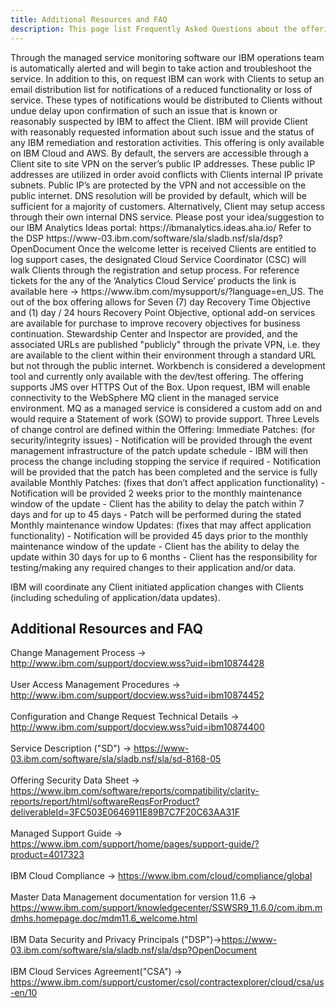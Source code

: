 ```yaml
---
title: Additional Resources and FAQ
description: This page list Frequently Asked Questions about the offering.
---
```


<Accordion>
  <AccordionItem title="What happens when the service encounters problems?">Through the managed service monitoring software our IBM operations team is automatically alerted and will begin to take action and troubleshoot the service. In addition to this, on request IBM can work with Clients to setup an email distribution list for notifications of a reduced functionality or loss of service. These types of notifications would be distributed to Clients without undue delay upon confirmation of such an issue that is known or reasonably suspected by IBM to affect the Client. IBM will provide Client with reasonably requested information about such issue and the status of any IBM remediation and restoration activities.</AccordionItem>
  <AccordionItem title="On which Cloud Service Provider is the service or application hosted? For example like AWS, Azure, GCP, etc?">This offering is only available on IBM Cloud and AWS.</AccordionItem>
  <AccordionItem title="How are the environments accessed via the network?">By default, the servers are accessible through a Client site to site VPN on the server’s public IP addresses. These public IP addresses are utilized in order avoid conflicts with Clients internal IP private subnets. Public IP’s are protected by the VPN and not accessible on the public internet. DNS resolution will be provided by default, which will be sufficient for a majority of customers. Alternatively, Client may setup access through their own internal DNS service.</AccordionItem>
  <AccordionItem title="How can I provide ideas for improving offerings / products?">Please post your idea/suggestion to our IBM Analytics Ideas portal: https://ibmanalytics.ideas.aha.io/</AccordionItem>
  <AccordionItem title="Where can I find additional information on IBM Data Security of the Cloud Service and privacy principals?">Refer to the DSP https://www-03.ibm.com/software/sla/sladb.nsf/sla/dsp?OpenDocument</AccordionItem>
  <AccordionItem title="How do I open a support ticket?">Once the welcome letter is received Clients are entitled to log support cases, the designated Cloud Service Coordinator (CSC) will walk Clients through the registration and setup process. For reference tickets for the any of the ‘Analytics Cloud Service’ products the link is available here -> https://www.ibm.com/mysupport/s/?language=en_US.</AccordionItem>
  <AccordionItem title="What is the RTO/RPO for the managed service?">The out of the box offering allows for Seven (7) day Recovery Time Objective and (1) day / 24 hours Recovery Point Objective, optional add-on services are available for purchase to improve recovery objectives for business continuation.</AccordionItem>
  <AccordionItem title="The UIs (Stewardship Center, Inspector, and Workbench) we can all run as if they are on our network, right?">Stewardship Center and Inspector are provided, and the associated URLs are published "publicly" through the private VPN, i.e. they are available to the client within their environment through a standard URL but not through the public internet.  Workbench is considered a development tool and currently only available with the dev/test offering.</AccordionItem>
  <AccordionItem title="What is the answer (architecturally) to handle messaging with MQ not being included?">The offering supports JMS over HTTPS Out of the Box.  Upon request, IBM will enable connectivity to the WebSphere MQ client in the managed service environment.  MQ as a managed service is considered a custom add on and would require a Statement of work (SOW) to provide support.</AccordionItem>
  <AccordionItem title="Describe the process and estimate the time required to install subsequent releases/versions of your product.">Three Levels of change control are defined within the Offering:
Immediate Patches: (for security/integrity issues)
-    Notification will be provided through the event management infrastructure of the patch update schedule
-    IBM will then process the change including stopping the service if required
-    Notification will be provided that the patch has been completed and the service is fully available
Monthly Patches: (fixes that don’t affect application functionality)
-    Notification will be provided 2 weeks prior to the monthly maintenance window of the update
-    Client has the ability to delay the patch within 7 days and for up to 45 days
-    Patch will be performed during the stated Monthly maintenance window
Updates:  (fixes that may affect application functionality)
-    Notification will be provided 45 days prior to the monthly maintenance window of the update
-    Client has the ability to delay the update within 30 days for up to 6 months
-    Client has the responsibility for testing/making any required changes to their application and/or data.

IBM will coordinate any Client initiated application changes with Clients (including scheduling of application/data updates).
</AccordionItem>
</Accordion>

## Additional Resources and FAQ

Change Management Process -> http://www.ibm.com/support/docview.wss?uid=ibm10874428<br></br>
User Access Management Procedures -> http://www.ibm.com/support/docview.wss?uid=ibm10874452<br></br>
Configuration and Change Request Technical Details -> http://www.ibm.com/support/docview.wss?uid=ibm10874400<br></br>
Service Description  ("SD") -> https://www-03.ibm.com/software/sla/sladb.nsf/sla/sd-8168-05<br></br>
Offering Security Data Sheet -> https://www.ibm.com/software/reports/compatibility/clarity-reports/report/html/softwareReqsForProduct?deliverableId=3FC503E0646911E89B7C7F20C63AA31F<br></br>
Managed Support Guide -> https://www.ibm.com/support/home/pages/support-guide/?product=4017323<br></br>
IBM Cloud Compliance -> https://www.ibm.com/cloud/compliance/global<br></br>
Master Data Management documentation for version 11.6 -> https://www.ibm.com/support/knowledgecenter/SSWSR9_11.6.0/com.ibm.mdmhs.homepage.doc/mdm11.6_welcome.html<br></br>
IBM Data Security and Privacy Principals ("DSP")->https://www-03.ibm.com/software/sla/sladb.nsf/sla/dsp?OpenDocument<br></br>
IBM Cloud Services Agreement("CSA") -> https://www.ibm.com/support/customer/csol/contractexplorer/cloud/csa/us-en/10<br></br>
